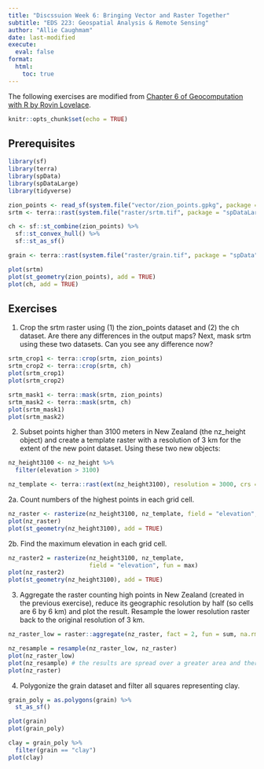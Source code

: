 ```yaml
---
title: "Discssuion Week 6: Bringing Vector and Raster Together"
subtitle: "EDS 223: Geospatial Analysis & Remote Sensing"
author: "Allie Caughmam"
date: last-modified
execute: 
  eval: false
format:
  html:
    toc: true
---
```


The following exercises are modified from [Chapter 6 of Geocomputation with R by Rovin Lovelace](https://r.geocompx.org/raster-vector).

```r
knitr::opts_chunk$set(echo = TRUE)
```

## Prerequisites

```r
library(sf)
library(terra)
library(spData)
library(spDataLarge)
library(tidyverse)
```

```r
zion_points <- read_sf(system.file("vector/zion_points.gpkg", package = "spDataLarge"))
srtm <- terra::rast(system.file("raster/srtm.tif", package = "spDataLarge"))

ch <- sf::st_combine(zion_points) %>%
  sf::st_convex_hull() %>% 
  sf::st_as_sf()

grain <- terra::rast(system.file("raster/grain.tif", package = "spData"))
```

```r
plot(srtm)
plot(st_geometry(zion_points), add = TRUE)
plot(ch, add = TRUE)
```

## Exercises

1. Crop the srtm raster using (1) the zion_points dataset and (2) the ch dataset. Are there any differences in the output maps? Next, mask srtm using these two datasets. Can you see any difference now?

```r
srtm_crop1 <- terra::crop(srtm, zion_points)
srtm_crop2 <- terra::crop(srtm, ch)
plot(srtm_crop1)
plot(srtm_crop2)

srtm_mask1 <- terra::mask(srtm, zion_points)
srtm_mask2 <- terra::mask(srtm, ch)
plot(srtm_mask1)
plot(srtm_mask2)
```

2. Subset points higher than 3100 meters in New Zealand (the nz_height object) and create a template raster with a resolution of 3 km for the extent of the new point dataset. Using these two new objects:

```r
nz_height3100 <- nz_height %>% 
  filter(elevation > 3100)

nz_template <- terra::rast(ext(nz_height3100), resolution = 3000, crs = crs(nz_height3100))
```

2a. Count numbers of the highest points in each grid cell.

```r
nz_raster <- rasterize(nz_height3100, nz_template, field = "elevation", fun = "length")
plot(nz_raster)
plot(st_geometry(nz_height3100), add = TRUE)
```

2b. Find the maximum elevation in each grid cell.

```r
nz_raster2 = rasterize(nz_height3100, nz_template, 
                       field = "elevation", fun = max)
plot(nz_raster2)
plot(st_geometry(nz_height3100), add = TRUE)
```

3. Aggregate the raster counting high points in New Zealand (created in the previous exercise), reduce its geographic resolution by half (so cells are 6 by 6 km) and plot the result. Resample the lower resolution raster back to the original resolution of 3 km. 

```r
nz_raster_low = raster::aggregate(nz_raster, fact = 2, fun = sum, na.rm = TRUE)

nz_resample = resample(nz_raster_low, nz_raster)
plot(nz_raster_low)
plot(nz_resample) # the results are spread over a greater area and there are border issues
plot(nz_raster)
```

4. Polygonize the grain dataset and filter all squares representing clay.

```r
grain_poly = as.polygons(grain) %>% 
  st_as_sf()

plot(grain)
plot(grain_poly)

clay = grain_poly %>% 
  filter(grain == "clay")
plot(clay)
```

